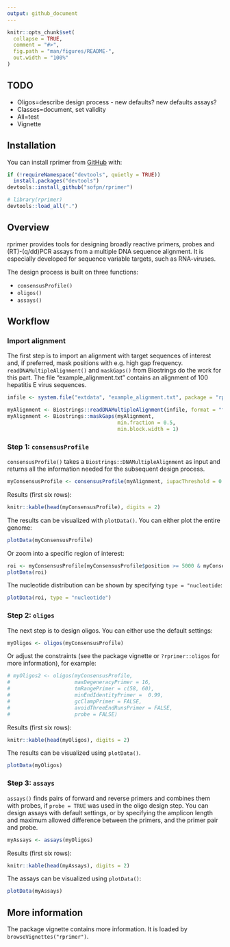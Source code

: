 ```yaml
---
output: github_document
---
```


<!-- README.md is generated from README.Rmd. Please edit that file -->

  <!-- badges: start -->
  <!-- badges: end -->

```r
knitr::opts_chunk$set(
  collapse = TRUE,
  comment = "#>",
  fig.path = "man/figures/README-",
  out.width = "100%"
)
```

## TODO

* Oligos=describe design process - new defaults? new defaults assays? 
* Classes=document, set validity
* All=test
* Vignette

## Installation

You can install rprimer from [GitHub](https://github.com/) with:

  ``` r
if (!requireNamespace("devtools", quietly = TRUE))
    install.packages("devtools")
devtools::install_github("sofpn/rprimer")
```
``` r
# library(rprimer)
devtools::load_all(".")
```

## Overview 

rprimer provides tools for designing broadly reactive primers, probes and (RT)-(q/dd)PCR assays from a multiple DNA sequence alignment. It is especially developed for sequence variable targets, such as RNA-viruses. 

The design process is built on three functions:

* `consensusProfile()`
* `oligos()` 
* `assays()`

## Workflow 

### Import alignment

The first step is to import an alignment with target sequences of interest and, if preferred, mask positions with e.g. high gap frequency. `readDNAMultipleAlignment()` and `maskGaps()` from Biostrings do the work for this part. The file "example_alignment.txt" contains an alignment of 100 hepatitis E virus sequences. 

```r
infile <- system.file("extdata", "example_alignment.txt", package = "rprimer")

myAlignment <- Biostrings::readDNAMultipleAlignment(infile, format = "fasta")
myAlignment <- Biostrings::maskGaps(myAlignment, 
                                    min.fraction = 0.5, 
                                    min.block.width = 1) 
```

### Step 1: `consensusProfile` 

`consensusProfile()` takes a `Biostrings::DNAMultipleAlignment` as input and returns all the information needed for the subsequent design process.

```r
myConsensusProfile <- consensusProfile(myAlignment, iupacThreshold = 0.05)
```

Results (first six rows):

```r
knitr::kable(head(myConsensusProfile), digits = 2)
```

The results can be visualized with `plotData()`. You can either plot the entire genome:

```r
plotData(myConsensusProfile)
```

Or zoom into a specific region of interest: 

```r
roi <- myConsensusProfile[myConsensusProfile$position >= 5000 & myConsensusProfile$position <= 5050, ]
plotData(roi)
```

The nucleotide distribution can be shown by specifying `type = "nucleotide`:

```r
plotData(roi, type = "nucleotide")
```

### Step 2: `oligos`

The next step is to design oligos. You can either use the default settings: 

``` r
myOligos <- oligos(myConsensusProfile)
```

Or adjust the constraints (see the package vignette or `?rprimer::oligos` for more information), for example: 

``` r
# myOligos2 <- oligos(myConsensusProfile, 
#                     maxDegeneracyPrimer = 16,
#                     tmRangePrimer = c(58, 60),
#                     minEndIdentityPrimer =  0.99,
#                     gcClampPrimer = FALSE,
#                     avoidThreeEndRunsPrimer = FALSE,
#                     probe = FALSE)
```

Results (first six rows): 

```r
knitr::kable(head(myOligos), digits = 2)
```

The results can be visualized using `plotData()`. 

```r
plotData(myOligos)
```

### Step 3: `assays`

`assays()` finds pairs of forward and reverse primers and combines them with probes, if `probe = TRUE` was used in the oligo design step. You can design assays with default settings, or by specifying the amplicon length and maximum allowed difference between the primers, and the primer pair and probe. 

```r
myAssays <- assays(myOligos)
```

Results (first six rows):

```r
knitr::kable(head(myAssays), digits = 2)
```

The assays can be visualized using `plotData()`: 

```r
plotData(myAssays)
```

## More information

The package vignette contains more information. It is loaded by `browseVignettes("rprimer")`.
